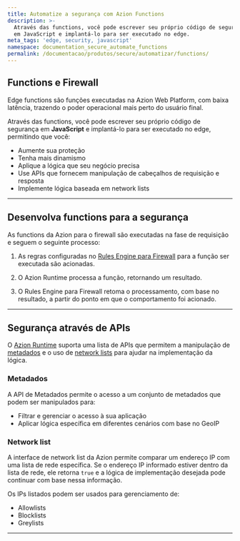 ```yaml
---
title: Automatize a segurança com Azion Functions
description: >-
  Através das functions, você pode escrever seu próprio código de segurança
  em JavaScript e implantá-lo para ser executado no edge.
meta_tags: 'edge, security, javascript'
namespace: documentation_secure_automate_functions
permalink: /documentacao/produtos/secure/automatizar/functions/
---
```



## Functions e Firewall

Edge functions são funções executadas na Azion Web Platform, com baixa latência, trazendo o poder operacional mais perto do usuário final.

Através das functions, você pode escrever seu próprio código de segurança em **JavaScript** e implantá-lo para ser executado no edge, permitindo que você:

- Aumente sua proteção
- Tenha mais dinamismo
- Aplique a lógica que seu negócio precisa
- Use APIs que fornecem manipulação de cabeçalhos de requisição e resposta
- Implemente lógica baseada em network lists

---

## Desenvolva functions para a segurança

As functions da Azion para o firewall são executadas na fase de requisição e seguem o seguinte processo:

1. As regras configuradas no [Rules Engine para Firewall](/pt-br/documentacao/produtos/secure/edge-firewall/rules-engine/) para a função ser executada são acionadas.

2. O Azion Runtime processa a função, retornando um resultado.

3. O Rules Engine para Firewall retoma o processamento, com base no resultado, a partir do ponto em que o comportamento foi acionado.

<LinkButton link="/pt-br/documentacao/produtos/secure/edge-firewall/edge-functions/" label="saiba mais sobre Functions para Firewall" severity="secondary" target="_blank" />

---

## Segurança através de APIs

O [Azion Runtime](/pt-br/documentacao/runtime/visao-geral/) suporta uma lista de APIs que permitem a manipulação de [metadados](/pt-br/documentacao/produtos/secure/automarizar/functions/#metadados) e o uso de [network lists](/pt-br/documentacao/produtos/secure/automarizar/functions/#network-list) para ajudar na implementação da lógica.

<LinkButton link="/pt-br/documentacao/produtos/edge-application/edge-functions/runtime-apis/javascript/" label="saiba mais sobre as APIs Web suportadas" severity="secondary" target="_blank" />
<LinkButton link="/pt-br/documentacao/produtos/devtools/azion-edge-runtime/compatibilidade/node/" label="saiba mais sobre a compatibilidade com Node.js" severity="secondary" target="_blank" />

### Metadados

A API de Metadados permite o acesso a um conjunto de metadados que podem ser manipulados para:

- Filtrar e gerenciar o acesso à sua aplicação
- Aplicar lógica específica em diferentes cenários com base no GeoIP

<LinkButton link="/pt-br/documentacao/produtos/edge-application/edge-functions/runtime/api-reference/metadata/" label="saiba mais sobre a API de metadados" severity="secondary" target="_blank" />

### Network list

A interface de network list da Azion permite comparar um endereço IP com uma lista de rede específica. Se o endereço IP informado estiver dentro da lista de rede, ele retorna `true` e a lógica de implementação desejada pode continuar com base nessa informação.

Os IPs listados podem ser usados para gerenciamento de:

- Allowlists
- Blocklists
- Greylists

<LinkButton link="/pt-br/documentacao/produtos/edge-application/edge-functions/runtime/api-reference/network-list/" label="saiba mais sobre a API de Network Lists" severity="secondary" target="_blank" />
<LinkButton link="/pt-br/documentacao/produtos/secure/edge-firewall/network-layer-protection/network-lists/" label="saiba mais sobre Network Lists na Azion" severity="secondary" target="_blank" />

---


